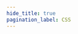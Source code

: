 ```yaml
---
hide_title: true
pagination_label: CSS
---
```



<FeatureIcon src={css} alt="CSS" title="CSS" />
<LinkList
  srcList={[
    {
      title: "Flex Box",
      link: "/docs/category/flex-box",
      src: css,
      alt: "Flex Box",
    },
    { title: "Font", link: "/docs/category/font", src: css, alt: "Font" },
    {
      title: "Property",
      link: "/docs/category/property",
      src: css,
      alt: "Property",
    },
    {
      title: "Components",
      link: "/docs/category/components",
      src: css,
      alt: "Components",
    },
  ]}
/>
